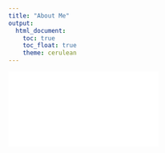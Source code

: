 ```yaml
---
title: "About Me"
output: 
  html_document:
    toc: true
    toc_float: true
    theme: cerulean
---
```


![](images/Nora Zakaria Data Science Resume.pdf)